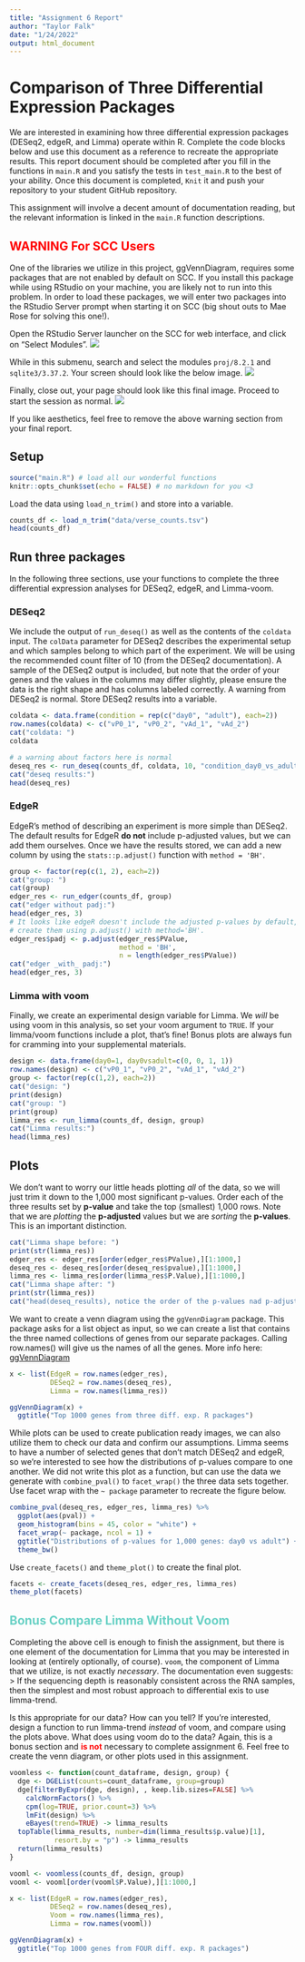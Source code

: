 ```yaml
---
title: "Assignment 6 Report"
author: "Taylor Falk"
date: "1/24/2022"
output: html_document
---
```


# Comparison of Three Differential Expression Packages
We are interested in examining how three differential expression packages (DESeq2, edgeR, and Limma) operate within R. Complete the code blocks below and use this document as a reference to recreate the appropriate results. This report document should be completed after you fill in the functions in `main.R` and you satisfy the tests in `test_main.R` to the best of your ability. Once this document is completed, `Knit` it and push your repository to your student GitHub repository. 

This assignment will involve a decent amount of documentation reading, but the relevant information is linked in the `main.R` function descriptions. 

<h2 style="color:red">**WARNING** For SCC Users</h2>
One of the libraries we utilize in this project, ggVennDiagram, requires some packages that are not enabled by default on SCC. If you install this package while using RStudio on your machine, you are likely not to run into this problem. In order to load these packages, we will enter two packages into the RStudio Server prompt when starting it on SCC (big shout outs to Mae Rose for solving this one!). 

Open the RStudio Server launcher on the SCC for web interface, and click on "Select Modules".
![](mkd_img/scc1.png)

While in this submenu, search and select the modules `proj/8.2.1` and `sqlite3/3.37.2`. Your screen should look like the below image.
![](mkd_img/scc2.png)

Finally, close out, your page should look like this final image. Proceed to start the session as normal.
![](mkd_img/scc3.png)

If you like aesthetics, feel free to remove the above warning section from your final report.

## Setup
```r
source("main.R") # load all our wonderful functions
knitr::opts_chunk$set(echo = FALSE) # no markdown for you <3
```

Load the data using `load_n_trim()` and store into a variable.
```r
counts_df <- load_n_trim("data/verse_counts.tsv")
head(counts_df)
```

## Run three packages
In the following three sections, use your functions to complete the three differential expression analyses for DESeq2, edgeR, and Limma-voom.  

### DESeq2
We include the output of `run_deseq()` as well as the contents of the `coldata` input. The `colData` parameter for DESeq2 describes the experimental setup and which samples belong to which part of the experiment. We will be using the recommended count filter of 10 (from the DESeq2 documentation). A sample of the DESeq2 output is included, but note that the order of your genes and the values in the columns may differ slightly, please ensure the data is the right shape and has columns labeled correctly. A warning from DESeq2 is normal. Store DESeq2 results into a variable.
```r
coldata <- data.frame(condition = rep(c("day0", "adult"), each=2))
row.names(coldata) <- c("vP0_1", "vP0_2", "vAd_1", "vAd_2")
cat("coldata: ")
coldata

# a warning about factors here is normal
deseq_res <- run_deseq(counts_df, coldata, 10, "condition_day0_vs_adult")
cat("deseq results:")
head(deseq_res)
```

### EdgeR
EdgeR's method of describing an experiment is more simple than DESeq2. The default results for EdgeR **do not** include p-adjusted values, but we can add them ourselves. Once we have the results stored, we can add a new column by using the `stats::p.adjust()` function with `method = 'BH'`.
```r
group <- factor(rep(c(1, 2), each=2))
cat("group: ")
cat(group)
edger_res <- run_edger(counts_df, group)
cat("edger without padj:")
head(edger_res, 3)
# It looks like edgeR doesn't include the adjusted p-values by default, we can 
# create them using p.adjust() with method='BH'.
edger_res$padj <- p.adjust(edger_res$PValue, 
                           method = 'BH', 
                           n = length(edger_res$PValue))
cat("edger _with_ padj:")
head(edger_res, 3)
```

### Limma with voom
Finally, we create an experimental design variable for Limma. We _will_ be using voom in this analysis, so set your voom argument to `TRUE`. If your limma/voom functions include a plot, that's fine! Bonus plots are always fun for cramming into your supplemental materials.
```r
design <- data.frame(day0=1, day0vsadult=c(0, 0, 1, 1))
row.names(design) <- c("vP0_1", "vP0_2", "vAd_1", "vAd_2")
group <- factor(rep(c(1,2), each=2))
cat("design: ")
print(design)
cat("group: ")
print(group)
limma_res <- run_limma(counts_df, design, group)
cat("Limma results:")
head(limma_res)
```

## Plots
We don't want to worry our little heads plotting _all_ of the data, so we will just trim it down to the 1,000 most significant p-values. Order each of the three results set by **p-value** and take the top (smallest) 1,000 rows. Note that we are _plotting_ the **p-adjusted** values but we are _sorting_ the **p-values**. This is an important distinction.
```r
cat("Limma shape before: ")
print(str(limma_res))
edger_res <- edger_res[order(edger_res$PValue),][1:1000,]
deseq_res <- deseq_res[order(deseq_res$pvalue),][1:1000,]
limma_res <- limma_res[order(limma_res$P.Value),][1:1000,]
cat("Limma shape after: ")
print(str(limma_res))
cat("head(deseq_results), notice the order of the p-values nad p-adjusted values:")
```

We want to create a venn diagram using the `ggVennDiagram` package. This package asks for a list object as input, so we can create a list that contains the three named collections of genes from our separate packages. Calling row.names() will give us the names of all the genes.
More info here: [ggVennDiagram](https://r-charts.com/part-whole/ggvenndiagram/)
```r
x <- list(EdgeR = row.names(edger_res), 
          DESeq2 = row.names(deseq_res),
          Limma = row.names(limma_res))

ggVennDiagram(x) +
  ggtitle("Top 1000 genes from three diff. exp. R packages")
```

While plots can be used to create publication ready images, we can also utilize them to check our data and confirm our assumptions. Limma seems to have a number of selected genes that don't match DESeq2 and edgeR, so we're interested to see how the distributions of p-values compare to one another. We did not write this plot as a function, but can use the data we generate with `combine_pval()` to `facet_wrap()` the three data sets together. Use facet wrap with the `~ package` parameter to recreate the figure below. 
```r
combine_pval(deseq_res, edger_res, limma_res) %>%
  ggplot(aes(pval)) +
  geom_histogram(bins = 45, color = "white") +
  facet_wrap(~ package, ncol = 1) +
  ggtitle("Distributions of p-values for 1,000 genes: day0 vs adult") +
  theme_bw()
```

Use `create_facets()` and `theme_plot()` to create the final plot.
```r
facets <- create_facets(deseq_res, edger_res, limma_res)
theme_plot(facets)
```


<h2 style="color:#69D1C5">**Bonus** Compare Limma Without Voom</h2>
Completing the above cell is enough to finish the assignment, but there is one element of the documentation for Limma that you may be interested in looking at (entirely optionally, of course). `voom`, the component of Limma that we utilize, is not exactly _necessary_. The documentation even suggests:
> If the sequencing depth is reasonably consistent across the RNA samples, then the simplest and most
robust approach to differential exis to use limma-trend.  

Is this appropriate for our data? How can you tell? If you're interested, design a function to run limma-trend _instead_ of voom, and compare using the plots above. What does using voom do to the data? Again, this is a bonus section and <span style="color:red">**is not**</span> necessary to complete assignment 6. Feel free to create the venn diagram, or other plots used in this assignment.  
```r
voomless <- function(count_dataframe, design, group) {
  dge <- DGEList(counts=count_dataframe, group=group) 
  dge[filterByExpr(dge, design), , keep.lib.sizes=FALSE] %>%
    calcNormFactors() %>%
    cpm(log=TRUE, prior.count=3) %>% 
    lmFit(design) %>%
    eBayes(trend=TRUE) -> limma_results
  topTable(limma_results, number=dim(limma_results$p.value)[1], 
           resort.by = "p") -> limma_results
  return(limma_results)
}

vooml <- voomless(counts_df, design, group)
vooml <- vooml[order(vooml$P.Value),][1:1000,]

x <- list(EdgeR = row.names(edger_res), 
          DESeq2 = row.names(deseq_res),
          Voom = row.names(limma_res),
          Limma = row.names(vooml))

ggVennDiagram(x) +
  ggtitle("Top 1000 genes from FOUR diff. exp. R packages")
```

